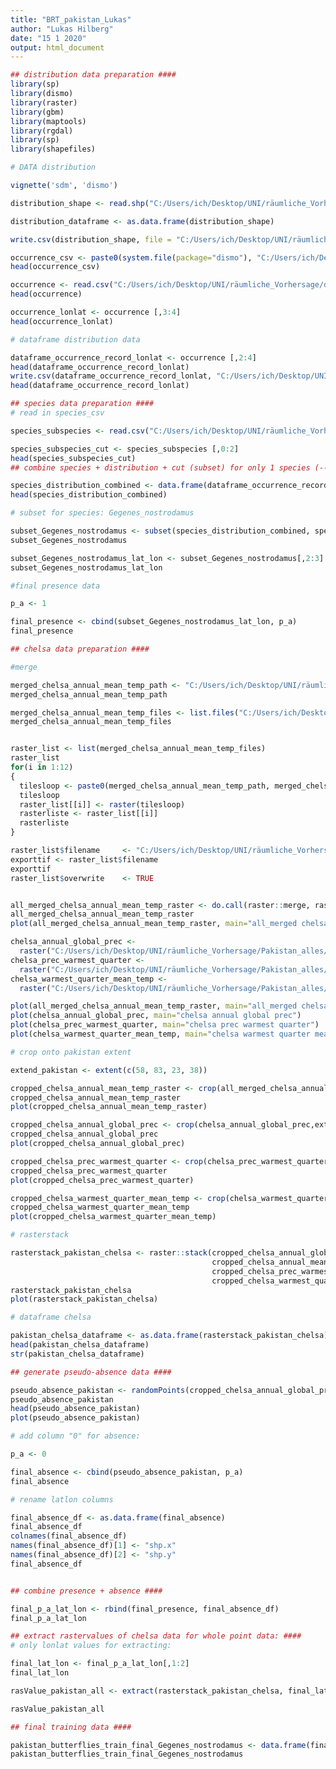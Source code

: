 ---
title: "BRT_pakistan_Lukas"
author: "Lukas Hilberg"
date: "15 1 2020"
output: html_document
---

```{r}

## distribution data preparation ####
library(sp)
library(dismo)
library(raster)
library(gbm)
library(maptools)
library(rgdal)
library(sp)
library(shapefiles)

# DATA distribution

vignette('sdm', 'dismo')

distribution_shape <- read.shp("C:/Users/ich/Desktop/UNI/räumliche_Vorhersage/distribution_Pakistan_all_test.shp")

distribution_dataframe <- as.data.frame(distribution_shape)

write.csv(distribution_shape, file = "C:/Users/ich/Desktop/UNI/räumliche_Vorhersage/distribution_shape_csv.csv")

occurrence_csv <- paste0(system.file(package="dismo"), "C:/Users/ich/Desktop/UNI/räumliche_Vorhersage/distribution_shape_csv.csv")
head(occurrence_csv)

occurrence <- read.csv("C:/Users/ich/Desktop/UNI/räumliche_Vorhersage/distribution_shape_csv.csv")
head(occurrence)

occurrence_lonlat <- occurrence [,3:4]
head(occurrence_lonlat)

# dataframe distribution data

dataframe_occurrence_record_lonlat <- occurrence [,2:4]
head(dataframe_occurrence_record_lonlat)
write.csv(dataframe_occurrence_record_lonlat, "C:/Users/ich/Desktop/UNI/räumliche_Vorhersage/dataframe_occurrence_record_lonlat.csv")
head(dataframe_occurrence_record_lonlat)

## species data preparation ####
# read in species_csv

species_subspecies <- read.csv("C:/Users/ich/Desktop/UNI/räumliche_Vorhersage/Pakistan_alles/distribution_Pakistan_all_species.csv")

species_subspecies_cut <- species_subspecies [,0:2]
head(species_subspecies_cut)
## combine species + distribution + cut (subset) for only 1 species (--> Gegenes_nostrodamus) ####

species_distribution_combined <- data.frame(dataframe_occurrence_record_lonlat, species_subspecies_cut)
head(species_distribution_combined)

# subset for species: Gegenes_nostrodamus

subset_Gegenes_nostrodamus <- subset(species_distribution_combined, species.C.80=="Gegenes_nostrodamus")
subset_Gegenes_nostrodamus

subset_Gegenes_nostrodamus_lat_lon <- subset_Gegenes_nostrodamus[,2:3]
subset_Gegenes_nostrodamus_lat_lon

#final presence data

p_a <- 1

final_presence <- cbind(subset_Gegenes_nostrodamus_lat_lon, p_a)
final_presence

## chelsa data preparation ####

#merge

merged_chelsa_annual_mean_temp_path <- "C:/Users/ich/Desktop/UNI/räumliche_Vorhersage/Pakistan_alles/chelsa/annual_mean_temperature/"
merged_chelsa_annual_mean_temp_path

merged_chelsa_annual_mean_temp_files <- list.files("C:/Users/ich/Desktop/UNI/räumliche_Vorhersage/Pakistan_alles/chelsa/annual_mean_temperature/")
merged_chelsa_annual_mean_temp_files


raster_list <- list(merged_chelsa_annual_mean_temp_files) 
raster_list
for(i in 1:12)
{
  tilesloop <- paste0(merged_chelsa_annual_mean_temp_path, merged_chelsa_annual_mean_temp_files[i])
  tilesloop       
  raster_list[[i]] <- raster(tilesloop)
  rasterliste <- raster_list[[i]]
  rasterliste
}

raster_list$filename     <- "C:/Users/ich/Desktop/UNI/räumliche_Vorhersage/Pakistan_alles/chelsa/annual_mean_temperature/merged/merged_chelsa_annual_mean_temp.tif"
exporttif <- raster_list$filename 
exporttif
raster_list$overwrite    <- TRUE


all_merged_chelsa_annual_mean_temp_raster <- do.call(raster::merge, raster_list, quote=TRUE)
all_merged_chelsa_annual_mean_temp_raster
plot(all_merged_chelsa_annual_mean_temp_raster, main="all_merged chelsa annual mean temperature")

chelsa_annual_global_prec <- 
  raster("C:/Users/ich/Desktop/UNI/räumliche_Vorhersage/Pakistan_alles/chelsa/annual_global_prec/CHELSA_bio10_12.tif")
chelsa_prec_warmest_quarter <- 
  raster("C:/Users/ich/Desktop/UNI/räumliche_Vorhersage/Pakistan_alles/chelsa/prec_warmest_quarter/CHELSA_bio10_18.tif")
chelsa_warmest_quarter_mean_temp <- 
  raster("C:/Users/ich/Desktop/UNI/räumliche_Vorhersage/Pakistan_alles/chelsa/warmest_quarter_mean_t_global/CHELSA_bio10_10.tif")

plot(all_merged_chelsa_annual_mean_temp_raster, main="all_merged chelsa annual mean temperature")
plot(chelsa_annual_global_prec, main="chelsa annual global prec")
plot(chelsa_prec_warmest_quarter, main="chelsa prec warmest quarter")
plot(chelsa_warmest_quarter_mean_temp, main="chelsa warmest quarter mean temperature")

# crop onto pakistan extent

extend_pakistan <- extent(c(58, 83, 23, 38))

cropped_chelsa_annual_mean_temp_raster <- crop(all_merged_chelsa_annual_mean_temp_raster, extend_pakistan)
cropped_chelsa_annual_mean_temp_raster
plot(cropped_chelsa_annual_mean_temp_raster)

cropped_chelsa_annual_global_prec <- crop(chelsa_annual_global_prec,extend_pakistan)
cropped_chelsa_annual_global_prec
plot(cropped_chelsa_annual_global_prec)

cropped_chelsa_prec_warmest_quarter <- crop(chelsa_prec_warmest_quarter, extend_pakistan)
cropped_chelsa_prec_warmest_quarter
plot(cropped_chelsa_prec_warmest_quarter)

cropped_chelsa_warmest_quarter_mean_temp <- crop(chelsa_warmest_quarter_mean_temp, extend_pakistan,)
cropped_chelsa_warmest_quarter_mean_temp
plot(cropped_chelsa_warmest_quarter_mean_temp)

# rasterstack

rasterstack_pakistan_chelsa <- raster::stack(cropped_chelsa_annual_global_prec, 
                                             cropped_chelsa_annual_mean_temp_raster, 
                                             cropped_chelsa_prec_warmest_quarter, 
                                             cropped_chelsa_warmest_quarter_mean_temp)
rasterstack_pakistan_chelsa
plot(rasterstack_pakistan_chelsa)

# dataframe chelsa

pakistan_chelsa_dataframe <- as.data.frame(rasterstack_pakistan_chelsa)
head(pakistan_chelsa_dataframe)
str(pakistan_chelsa_dataframe)

## generate pseudo-absence data ####

pseudo_absence_pakistan <- randomPoints(cropped_chelsa_annual_global_prec, 18)
pseudo_absence_pakistan
head(pseudo_absence_pakistan)
plot(pseudo_absence_pakistan)

# add column "0" for absence:

p_a <- 0

final_absence <- cbind(pseudo_absence_pakistan, p_a)
final_absence

# rename latlon columns

final_absence_df <- as.data.frame(final_absence)
final_absence_df
colnames(final_absence_df)
names(final_absence_df)[1] <- "shp.x"
names(final_absence_df)[2] <- "shp.y"
final_absence_df


## combine presence + absence ####

final_p_a_lat_lon <- rbind(final_presence, final_absence_df)
final_p_a_lat_lon

## extract rastervalues of chelsa data for whole point data: ####
# only lonlat values for extracting:

final_lat_lon <- final_p_a_lat_lon[,1:2]
final_lat_lon

rasValue_pakistan_all <- extract(rasterstack_pakistan_chelsa, final_lat_lon)

rasValue_pakistan_all

## final training data ####

pakistan_butterflies_train_final_Gegenes_nostrodamus <- data.frame(final_p_a_lat_lon, rasValue_pakistan_all)
pakistan_butterflies_train_final_Gegenes_nostrodamus

```

